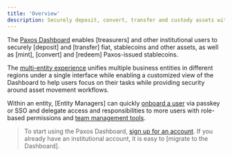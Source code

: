 ```yaml
---
title: 'Overview'
description: Securely deposit, convert, transfer and custody assets with Paxos.
---
```



The [Paxos Dashboard](https://dashboard.paxos.com/) enables [treasurers] and other institutional users to securely [deposit] and [transfer] fiat, stablecoins and other assets, as well as [mint], [convert] and [redeem] Paxos-issued stablecoins.

The [multi-entity experience](/dashboard/organization) unifies multiple business entities in different regions under a single interface while enabling a customized view of the Dashboard to help users focus on their tasks while providing security around asset movement workflows.

Within an entity, [Entity Managers] can quickly [onboard a user](/dashboard/admin/team) via passkey or SSO and delegate access and responsibilities to more users with role-based permissions and [team management tools](/dashboard/admin/team).

> To start using the Paxos Dashboard, [sign up for an account](https://dashboard.paxos.com/).
> If you already have an institutional account, it is easy to [migrate to the Dashboard].
